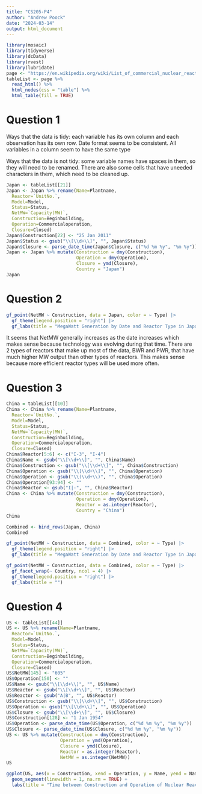 ---
title: "CS205-P4"
author: "Andrew Poock"
date: "2024-03-14"
output: html_document
---

```{r setup, include=FALSE}
library(mosaic)
library(tidyverse)
library(dcData)
library(rvest)
library(lubridate)
page <- "https://en.wikipedia.org/wiki/List_of_commercial_nuclear_reactors"
tableList <- page %>%
  read_html() %>%
  html_nodes(css = "table") %>%
  html_table(fill = TRUE)
```

# Question 1

Ways that the data is tidy: each variable has its own column and each observation has its own row. Date format seems to be consistent. All variables in a column seem to have the same type

Ways that the data is not tidy: some variable names have spaces in them, so they will need to be renamed. There are also some cells that have uneeded characters in them, which need to be cleaned up.

```{r}
Japan <- tableList[[21]]
Japan <- Japan %>% rename(Name=Plantname,
  Reactor=`UnitNo.`,
  Model=Model,
  Status=Status,
  NetMW=`Capacity(MW)`,
  Construction=Beginbuilding,
  Operation=Commercialoperation,
  Closure=Closed)
Japan$Construction[22] <- "25 Jan 2011"
Japan$Status <- gsub("\\[\\d+\\]", "", Japan$Status)
Japan$Closure <- parse_date_time(Japan$Closure, c("%d %m %y", "%m %y"))
Japan <- Japan %>% mutate(Construction = dmy(Construction),
                          Operation = dmy(Operation),
                          Closure = ymd(Closure),
                          Country = "Japan")
Japan
```

# Question 2
```{r}
gf_point(NetMW ~ Construction, data = Japan, color = ~ Type) |> 
  gf_theme(legend.position = "right") |> 
  gf_labs(title = "MegaWatt Generation by Date and Reactor Type in Japan")
```

It seems that NetMW generally increases as the date increases which makes sense because technology was evolving during that time. There are 2 types of reactors that make up most of the data, BWR and PWR, that have much higher MW output than other types of reactors. This makes sense because more efficient reactor types will be used more often.

# Question 3
```{r}
China = tableList[[10]]
China <- China %>% rename(Name=Plantname,
  Reactor=`UnitNo.`,
  Model=Model,
  Status=Status,
  NetMW=`Capacity(MW)`,
  Construction=Beginbuilding,
  Operation=Commercialoperation,
  Closure=Closed)
China$Reactor[5:6] <- c("I-3", "I-4")
China$Name <- gsub("\\[\\d+\\]", "", China$Name)
China$Construction <- gsub("\\[\\d+\\]", "", China$Construction)
China$Operation <- gsub("\\[\\d+\\]", "", China$Operation)
China$Operation <- gsub("\\(\\d+\\)", "", China$Operation)
China$Operation[93:94] <- ""
China$Reactor <- gsub("I|-", "", China$Reactor)
China <- China %>% mutate(Construction = dmy(Construction),
                          Operation = dmy(Operation),
                          Reactor = as.integer(Reactor),
                          Country = "China")
China
```

```{r}
Combined <- bind_rows(Japan, China)
Combined
```

```{r}
gf_point(NetMW ~ Construction, data = Combined, color = ~ Type) |> 
  gf_theme(legend.position = "right") |> 
  gf_labs(title = "MegaWatt Generation by Date and Reactor Type in Japan and China")
```

```{r}
gf_point(NetMW ~ Construction, data = Combined, color = ~ Type) |>
  gf_facet_wrap(~ Country, ncol = 4) |> 
  gf_theme(legend.position = "right") |> 
  gf_labs(title = "")
```

# Question 4
```{r}
US <- tableList[[44]]
US <- US %>% rename(Name=Plantname,
  Reactor=`UnitNo.`,
  Model=Model,
  Status=Status,
  NetMW=`Capacity(MW)`,
  Construction=Beginbuilding,
  Operation=Commercialoperation,
  Closure=Closed)
US$NetMW[145] <- "605"
US$Operation[150] <- ""
US$Name <- gsub("\\[\\d+\\]", "", US$Name)
US$Reactor <- gsub("\\[\\d+\\]", "", US$Reactor)
US$Reactor <- gsub("A|B", "", US$Reactor)
US$Construction <- gsub("\\[\\d+\\]", "", US$Construction)
US$Operation <- gsub("\\[\\d+\\]", "", US$Operation)
US$Closure <- gsub("\\[\\d+\\]", "", US$Closure)
US$Construction[128] <- "1 Jan 1954" 
US$Operation <- parse_date_time(US$Operation, c("%d %m %y", "%m %y"))
US$Closure <- parse_date_time(US$Closure, c("%d %m %y", "%m %y"))
US <- US %>% mutate(Construction = dmy(Construction),
                    Operation = ymd(Operation),
                    Closure = ymd(Closure),
                    Reactor = as.integer(Reactor),
                    NetMW = as.integer(NetMW))
US
```

```{r}
ggplot(US, aes(x = Construction, xend = Operation, y = Name, yend = Name, color = Type)) +
  geom_segment(linewidth = 1, na.rm = TRUE) +
  labs(title = "Time between Construction and Operation of Nuclear Reactors", x = "Date", y = "Name", color = "Type")
```

